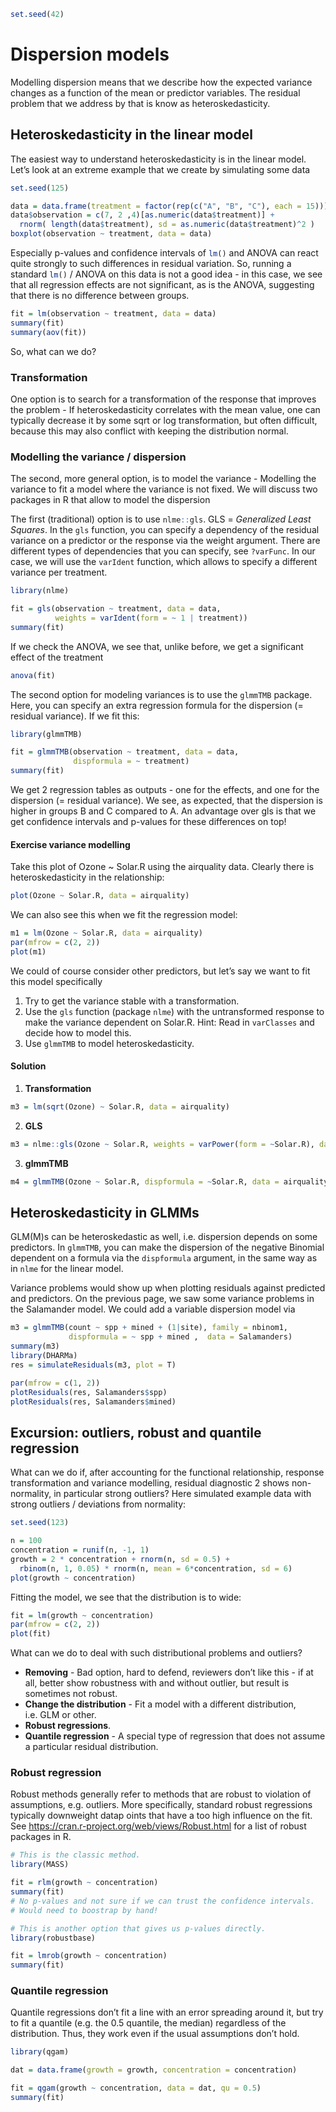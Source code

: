 ```r
set.seed(42)
```

# Dispersion models

Modelling dispersion means that we describe how the expected variance changes as a function of the mean or predictor variables. The residual problem that we address by that is know as heteroskedasticity.

## Heteroskedasticity in the linear model

The easiest way to understand heteroskedasticity is in the linear model. Let's look at an extreme example that we create by simulating some data

```r
set.seed(125)

data = data.frame(treatment = factor(rep(c("A", "B", "C"), each = 15)))
data$observation = c(7, 2 ,4)[as.numeric(data$treatment)] +
  rnorm( length(data$treatment), sd = as.numeric(data$treatment)^2 )
boxplot(observation ~ treatment, data = data)
```

Especially p-values and confidence intervals of `lm()`{.R} and ANOVA can react quite strongly to such differences in residual variation. So, running a standard `lm()`{.R} / ANOVA on this data is not a good idea - in this case, we see that all regression effects are not significant, as is the ANOVA, suggesting that there is no difference between groups.

```r
fit = lm(observation ~ treatment, data = data)
summary(fit)
summary(aov(fit))
```

So, what can we do?

### Transformation

One option is to search for a transformation of the response that improves the problem - If heteroskedasticity correlates with the mean value, one can typically decrease it by some sqrt or log transformation, but often difficult, because this may also conflict with keeping the distribution normal.

### Modelling the variance / dispersion

The second, more general option, is to model the variance - Modelling the variance to fit a model where the variance is not fixed. We will discuss two packages in R that allow to model the dispersion

The first (traditional) option is to use `nlme::gls`{.R}. GLS = *Generalized Least Squares*. In the `gls` function, you can specify a dependency of the residual variance on a predictor or the response via the weight argument. There are different types of dependencies that you can specify, see `?varFunc`{.R}. In our case, we will use the `varIdent` function, which allows to specify a different variance per treatment.

```r
library(nlme)

fit = gls(observation ~ treatment, data = data, 
          weights = varIdent(form = ~ 1 | treatment))
summary(fit)
```

If we check the ANOVA, we see that, unlike before, we get a significant effect of the treatment

```r
anova(fit)
```

The second option for modeling variances is to use the `glmmTMB` package. Here, you can specify an extra regression formula for the dispersion (= residual variance). If we fit this:

```r
library(glmmTMB)

fit = glmmTMB(observation ~ treatment, data = data, 
              dispformula = ~ treatment)
summary(fit)
```

We get 2 regression tables as outputs - one for the effects, and one for the dispersion (= residual variance). We see, as expected, that the dispersion is higher in groups B and C compared to A. An advantage over gls is that we get confidence intervals and p-values for these differences on top!

::: {.callout-caution icon="false"}
#### Exercise variance modelling

Take this plot of Ozone \~ Solar.R using the airquality data. Clearly there is heteroskedasticity in the relationship:

```r
plot(Ozone ~ Solar.R, data = airquality)
```

We can also see this when we fit the regression model:

```r
m1 = lm(Ozone ~ Solar.R, data = airquality)
par(mfrow = c(2, 2))
plot(m1)
```

We could of course consider other predictors, but let's say we want to fit this model specifically

1.  Try to get the variance stable with a transformation.
2.  Use the `gls` function (package `nlme`) with the untransformed response to make the variance dependent on Solar.R. Hint: Read in `varClasses` and decide how to model this.
3.  Use `glmmTMB` to model heteroskedasticity.
:::

::: {.callout-tip collapse="true" appearance="minimal" icon="false"}
#### Solution

1.  **Transformation**

```r
m3 = lm(sqrt(Ozone) ~ Solar.R, data = airquality)
```

2.  **GLS**

```r
m3 = nlme::gls(Ozone ~ Solar.R, weights = varPower(form = ~Solar.R), data = airquality[complete.cases(airquality),])
```

3.  **glmmTMB**

```r
m4 = glmmTMB(Ozone ~ Solar.R, dispformula = ~Solar.R, data = airquality)
```
:::

## Heteroskedasticity in GLMMs

GLM(M)s can be heteroskedastic as well, i.e. dispersion depends on some predictors. In `glmmTMB`, you can make the dispersion of the negative Binomial dependent on a formula via the `dispformula` argument, in the same way as in `nlme` for the linear model.

Variance problems would show up when plotting residuals against predicted and predictors. On the previous page, we saw some variance problems in the Salamander model. We could add a variable dispersion model via

```r
m3 = glmmTMB(count ~ spp + mined + (1|site), family = nbinom1,
             dispformula = ~ spp + mined ,  data = Salamanders)
summary(m3)
library(DHARMa)
res = simulateResiduals(m3, plot = T)

par(mfrow = c(1, 2))
plotResiduals(res, Salamanders$spp)
plotResiduals(res, Salamanders$mined)
```

## Excursion: outliers, robust and quantile regression

What can we do if, after accounting for the functional relationship, response transformation and variance modelling, residual diagnostic 2 shows non-normality, in particular strong outliers? Here simulated example data with strong outliers / deviations from normality:

```r
set.seed(123)

n = 100
concentration = runif(n, -1, 1)
growth = 2 * concentration + rnorm(n, sd = 0.5) +
  rbinom(n, 1, 0.05) * rnorm(n, mean = 6*concentration, sd = 6)
plot(growth ~ concentration)
```

Fitting the model, we see that the distribution is to wide:

```r
fit = lm(growth ~ concentration)
par(mfrow = c(2, 2))
plot(fit)
```

What can we do to deal with such distributional problems and outliers?

-   **Removing** - Bad option, hard to defend, reviewers don't like this - if at all, better show robustness with and without outlier, but result is sometimes not robust.
-   **Change the distribution** - Fit a model with a different distribution, i.e. GLM or other.
-   **Robust regressions**.
-   **Quantile regression** - A special type of regression that does not assume a particular residual distribution.

### Robust regression

Robust methods generally refer to methods that are robust to violation of assumptions, e.g. outliers. More specifically, standard robust regressions typically downweight datap oints that have a too high influence on the fit. See <a href="https://cran.r-project.org/web/views/Robust.html" target="_blank" rel="noopener">https://cran.r-project.org/web/views/Robust.html</a> for a list of robust packages in R.

```r
# This is the classic method.
library(MASS)

fit = rlm(growth ~ concentration) 
summary(fit)
# No p-values and not sure if we can trust the confidence intervals.
# Would need to boostrap by hand!

# This is another option that gives us p-values directly.
library(robustbase)

fit = lmrob(growth ~ concentration) 
summary(fit)
```

### Quantile regression

Quantile regressions don't fit a line with an error spreading around it, but try to fit a quantile (e.g. the 0.5 quantile, the median) regardless of the distribution. Thus, they work even if the usual assumptions don't hold.

```r
library(qgam)

dat = data.frame(growth = growth, concentration = concentration)

fit = qgam(growth ~ concentration, data = dat, qu = 0.5) 
summary(fit)
```
